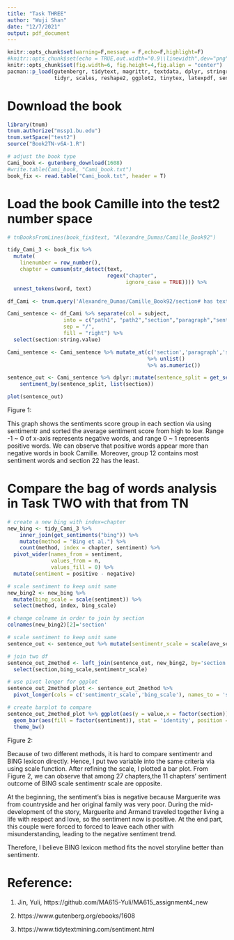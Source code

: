 ```yaml
---
title: "Task THREE"
author: "Wuji Shan"
date: "12/7/2021"
output: pdf_document
---
```


```r
knitr::opts_chunk$set(warning=F,message = F,echo=F,highlight=F)
#knitr::opts_chunk$set(echo = TRUE,out.width="0.9\\linewidth",dev="png",fig.align  = 'center')
knitr::opts_chunk$set(fig.width=6, fig.height=4,fig.align = "center") 
pacman::p_load(gutenbergr, tidytext, magrittr, textdata, dplyr, stringr, tidyverse,
               tidyr, scales, reshape2, ggplot2, tinytex, latexpdf, sentimentr)
```


# Download the book

```r
library(tnum)
tnum.authorize("mssp1.bu.edu")
tnum.setSpace("test2")
source("Book2TN-v6A-1.R")
```

```r
# adjust the book type
Cami_book <- gutenberg_download(1608)
#write.table(Cami_book, "Cami_book.txt")
book_fix <- read.table("Cami_book.txt", header = T)
```

# Load the book Camille into the test2 number space

```r
# tnBooksFromLines(book_fix$text, "Alexandre_Dumas/Camille_Book92")
```

```r
tidy_Cami_3 <- book_fix %>%
  mutate(
    linenumber = row_number(),
    chapter = cumsum(str_detect(text, 
                                regex("chapter", 
                                      ignore_case = TRUE)))) %>% 
  unnest_tokens(word, text) 
```

```r
df_Cami <- tnum.query('Alexandre_Dumas/Camille_Book92/section# has text', max = 10000) %>% tnum.objectsToDf()

Cami_sentence <- df_Cami %>% separate(col = subject,
                  into = c("path1", "path2","section","paragraph","sentence"), 
                  sep = "/", 
                  fill = "right") %>% 
  select(section:string.value)
```

```r
Cami_sentence <- Cami_sentence %>% mutate_at(c('section','paragraph','sentence'),~str_extract_all(.,"\\d+") 
                                             %>% unlist() 
                                             %>% as.numeric())
```


```r
sentence_out <- Cami_sentence %>% dplyr::mutate(sentence_split = get_sentences(string.value)) %$%
    sentiment_by(sentence_split, list(section))

plot(sentence_out)
```
Figure 1:  

This graph shows the sentiments score group in each section via using sentimentr and sorted the average sentiment score from high to low. Range -1 ~ 0 of x-axis represents negative words, and range 0 ~ 1 represents positive words. We can observe that positive words appear more than negative words in book Camille. Moreover, group 12 contains most sentiment words and section 22 has the least.


# Compare the bag of words analysis in Task TWO with that from TN

```r
# create a new bing with index=chapter
new_bing <- tidy_Cami_3 %>% 
    inner_join(get_sentiments("bing")) %>%
    mutate(method = "Bing et al.") %>% 
    count(method, index = chapter, sentiment) %>%
  pivot_wider(names_from = sentiment,
              values_from = n,
              values_fill = 0) %>% 
  mutate(sentiment = positive - negative)
```

```r
# scale sentiment to keep unit same 
new_bing2 <- new_bing %>% 
  mutate(bing_scale = scale(sentiment)) %>% 
  select(method, index, bing_scale)

# change colname in order to join by section
colnames(new_bing2)[2]='section'
```


```r
# scale sentiment to keep unit same 
sentence_out <- sentence_out %>% mutate(sentimentr_scale = scale(ave_sentiment))

# join two df
sentence_out_2method <- left_join(sentence_out, new_bing2, by='section') %>% 
  select(section,bing_scale,sentimentr_scale)

# use pivot longer for ggplot
sentence_out_2method_plot <- sentence_out_2method %>% 
  pivot_longer(cols = c('sentimentr_scale','bing_scale'), names_to = 'sentiment')
```

```r
# create barplot to compare
sentence_out_2method_plot %>% ggplot(aes(y = value,x = factor(section))) +
  geom_bar(aes(fill = factor(sentiment)), stat = 'identity', position = "dodge",width = 0.7) + 
  theme_bw()
```
Figure 2: 

Because of two different methods, it is hard to compare sentimentr and BING lexicon directly. Hence, I put two variable into the same criteria via using scale function. After refining the scale, I plotted a bar plot. From Figure 2, we can observe that among 27 chapters,the 11 chapters' sentiment outcome of BING scale sentimentr scale are opposite.  

At the beginning, the sentiment's bias is negative because Marguerite was from countryside and her original family was very poor. During the mid-development of the story, Marguerite and Armand traveled together living a life with respect and love, so the sentiment now is positive. At the end part, this couple were forced to forced to leave each other with misunderstanding, leading to the negative sentiment trend.  

Therefore, I believe BING lexicon method fits the novel storyline better than sentimentr.



# Reference:  

1. Jin, Yuli, https://github.com/MA615-Yuli/MA615_assignment4_new

2. https://www.gutenberg.org/ebooks/1608

3. https://www.tidytextmining.com/sentiment.html

